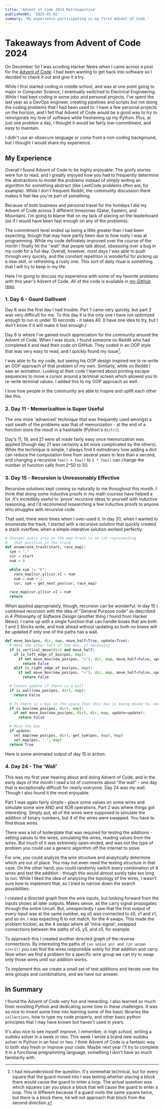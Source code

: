 ```yaml
---
title: 'Advent of Code 2024 Retrospective'
publishedAt: '2025-01-02'
summary: 'My experience participating in my first Advent of Code.'
---
```

# Takeaways from Advent of Code 2024

On December 1st I was scrolling Hacker News when I came across a post for the [Advent of Code](https://adventofcode.com).  I had been wanting to get back into software so I decided to check it out and give it a try.

While I first started coding in middle school, and was at one point going to major in Computer Science, I eventually switched to Electrical Engineering.  While I had kept coding in some jobs and personal projects, I've spent the last year as a DevOps engineer, creating pipelines and scripts but not doing the coding problems that I had been used to.  I have a few personal projects on the horizon, and I felt that Advent of Code would be a good way to try to reinvigorate my love of software while freshening up my Python.  Plus, at just one problem a day, I thought it would be fairly low-commitment, and easy to maintain.

I didn't use an obsecure language or come from a non-coding background, but I thought I would share my experience.

## My Experience

Overall I found Advent of Code to be highly enjoyable.  The goofy stories were fun to read, and I greatly enjoyed how you had to frequently determine the abstractions to model the problems instead of simply writing an algorithm for something abstract (like LeetCode problems often are, for example).  While I don't frequent Reddit, the community discussion there makes it feel like you're part of something.

Because of both business and personal travel for the holidays I did my Advent of Code across 3 different timezones (Qatar, Eastern, and Mountain).  I'm going to blame that on my lack of placing on the leaderboard (as if I would have been fast enough on any of the problems).

The commitment level ended up being a little greater than I had been expecting, though that may have partly been due to how rusty I was at programming.  While my code definately improved over the course of the month I finally hit the "wall" that people talk about, obsessing over a bug in my code for a full day.  Overall, however, most days I was able to push through very quickly, and the constant repetition is wonderful for picking up a new skill, or refreshing a rusty one.  This sort of daily ritual is something that I will try to keep in my life.

Here I'm going to discuss my experience with some of my favorite problems with this year's Advent of Code.  All of the code is available in [my GitHub repo](https://github.com/LSeaburg/AOC_2024).

### 1. Day 6 - Gaurd Gallivant

Day 6 was the first day I had trouble.  Part 1 came very quickly, but part 2 was very difficult for me.  To this day it is the only one I have not optimized enough to run in under 10 seconds - it takes 40.  (I have one idea to try, but I don't know if it will make it fast enough.)

Day 6 is where I've gained much appreciation for the community around the Advent of Code.  When I was stuck, I found someone on Reddit who had completed it and read their code on GitHub.  They coded in an OOP style that was very easy to read, and I quickly found my issue[^1]. 

I was able to fix my code, but seeing his OOP design inspired me to re-write an OOP approach of that problem of my own.  Similarly, while on Reddit I saw an animation.  Looking at their code I learned about printing escape sequences to move a cursor around a terminal screen which allowed you to re-write terminal values.  I added this to my OOP approach as well.  

I love how people in the community are able to inspire and uplift each other like this.

### 2. Day 11 - Memorizaition is Super Useful

The one more 'advanced' technique that was frequently used amongst a vast swath of the problems was that of memorization - at the end of a function store the result in a hashtable (Python's `dict()`).

Day's 11, 19, and 21 were all made fairly easy once memorization was applied (though day 21 was certainly a bit more complicated by the others).  While the technique is simple, I always find it extrodinary how adding a dict can reduce the computation time from several years to less than a second, and changing a recursive `foo() + foo()` to `2 * foo()` can change the number of function calls from 2^50 to 50.

### 3. Day 15 - Recursion is Unreasonably Effective

Recursive solutions kept coming so naturally to me throughout this month.  I think that doing some inductive proofs in my math courses have helped a lot.  It's incredibly useful to 'prove' recursive ideas to yourself with inductive reasoning, and I'd recommend researching a few inductive proofs to anyone who struggles with recursive code.

That said, there were times when I over-used it.  In day 20, when I wanted to enumerate the track, I started with a recursive solution that quickly created a stack overflow, when a simple interative solution worked perfectly:

```python
# Changes every area on the map track to an int representing 
#   that position in the track
def enumerate_track(start, race_map):
  sym = "."
  cur = start
  num = 0

  while sym != "E":
    race_map[cur.y][cur.x] = num
    num = num + 1
    cur, sym = get_next_pos(cur, race_map)

  race_map[cur.y][cur.x] = num
  return
```
  
When applied appropriately, though, recursion can be wonderful.  In day 15 I combined recursion with the idea of "General Purpose code" as described in *A Philosophy of Software Design* (another thing I found from Hacker News).  I came up with a single function that can handle boxes that are both 1 and 2 blocks wide, and look ahead without updating so both no boxes will be updated if only one of the paths has a wall.

```python
def move_box(pos, dir, map, move_half=True, update=True):
  # Move the other half of the box, if necessary
  if is_vertical_move(dir) and move_half:  
    if is_left_edge_of_box(pos, map):
      if not move_box(new_pos(pos, ">"), dir, map, move_half=False, update=update):
        return False
    elif is_right_edge_of_box(pos, map):
      if not move_box(new_pos(pos, "<"), dir, map, move_half=False, update=update):
        return False

  # Cannot update if there is a wall
  if is_wall(new_pos(pos, dir), map):
    return False

  # If there is a box in the space that this box is being moved to, move it
  if is_box(new_pos(pos, dir), map):
    if not move_box(new_pos(pos, dir), dir, map, update=update):
      return False

  # Move the box
  if update:
    set_map(new_pos(pos, dir), get_sym(pos, map), map)
    set_map(pos, ".", map)
  return True
```

Here is some amimated output of day 15 in action:

<Gif src="gifs/aoc-2024-15-animation.gif"      
     width={1000}
     height={1000}
     alt="Pushing boxes"
/>

### 4. Day 24 - The 'Wall'

This was my first year hearing about and doing Advent of Code, and in the early days of the month I read a lot of comments about "the wall" - one day that is exceptionally difficult for nearly everyone.  Day 24 was my wall.  Though I also found it the most enjoyable.

Part 1 was again fairly simple - place some values on some wires and simulate some wire AND and XOR operations.  Part 2 was where things got interesting.  Simply put, all of the wires were supposed to simulate the addition of binary numbers, but 4 of the wires were swapped.  You have to find those wires.   

There was a lot of boilerplate that was required for testing the additions - setting values to the wires, simulating the wires, reading values from the wires.  But much of it was extremely open-ended, and was not the type of problem you could use a generic algorithm off the internet to solve.

For one, you could analyze the wire structure and analytically determine which are out of place.  You may not even need the testing structure in that case.  On the other hand, you could randomly switch every combination of 4 wires and test the addition - though this would almost surely take too long to run.  While I liked the idea of analyzing the topology of the wires, I wasn't sure how to implement that, so I tried to narrow down the search possibilities.

I created a directed graph from the wire inputs, but looking forward from the inputs shows all later outputs.  Makes sense, as the carry signal propogates through the entire circuit.  But, unexpectedly I saw that the first output of every input was at the same number, eg x0 was connected to z0, x1 and x1, and so on.  I was expecting 8 to not match, for the 4 swaps.  This made the problem trickier, as the 4 swaps where all 'intra-signal', swapped connections between the paths of x5, y5, and x5, for example.

To approach this I created another directed graph of the reverse connections.  By interesting the paths of `(xn union yn) and (zn union z(n+1))` you can find the wires responsible solely for that addition and carry.  Now when we find a problem for a specific wire group we can try to swap only those wires until our addition works.  

To implement this we create a small set of test additions and iterate over the wire groups and combinations, and we have our answer.

## In Summary

I found the Advent of Code very fun and rewarding.  I also learned so much from revisiting Python and dedicating some time to these challenges.  It was so nice to invest some time into learning some of the basic libraries like `collections`, how to type my code properly, and other basic python principles that I may have known but haven't used in years.

It's also nice to see myself improve.  I remember, in high school, writing a sudoku solver in a week or two.  This week I wrote a brand new sudoku solver in Python in an hour or two.  I think Advent of Code is a fantasic way to both stay fresh or improve your code.  Maybe next year I'll try to complete it in a functional programming language, something I don't have as much familiarity with.


[^1]: I had misunderstood the question.  It's somewhat technical, but for every square that the guard moved into I was testing whether placing a block there would cause the guard to enter a loop.  The actual question was which squares can you place a block that will cause the guard to enter a loop.  This is different because if a guard visits the same square twice, but there is a block there, he will not approach that block from the second direction.
 
